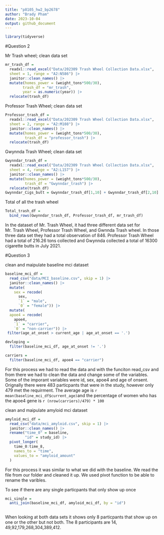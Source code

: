 ```yaml
---
title: "p8105_hw2_bp2678"
author: "Brady Pham"
date: 2023-10-04
output: github_document
---
```

```r
library(tidyverse)

```


#Question 2

Mr Trash wheel; clean data set 

```r
mr_trash_df = 
  readxl::read_excel("Data/202309 Trash Wheel Collection Data.xlsx", 
  sheet = 1, range = "A2:N586") |>
  janitor::clean_names() |>
  mutate(homes_power = (weight_tons*500/30),
        trash_df = "mr_trash", 
        year = as.numeric(year)) |>
  relocate(trash_df)
```

Professor Trash Wheel; clean data set 

```r
Professor_trash_df = 
  readxl::read_excel("Data/202309 Trash Wheel Collection Data.xlsx", 
  sheet = 2, range = "A2:M108") |>
  janitor::clean_names() |>
  mutate(homes_power = (weight_tons*500/30),
         trash_df = "professor_trash") |>
  relocate(trash_df)
```

Gwynnda Trash Wheel; clean data set 

```r
Gwynndar_trash_df = 
  readxl::read_excel("Data/202309 Trash Wheel Collection Data.xlsx", 
  sheet = 4, range = "A2:L157") |>
  janitor::clean_names() |>
  mutate(homes_power = (weight_tons*500/30),
         trash_df = "Gwynndar_trash") |>
  relocate(trash_df)
Gwynndar_Cigs_butt = Gwynndar_trash_df[1,10] + Gwynndar_trash_df[2,10] + Gwynndar_trash_df[3,10] + Gwynndar_trash_df[4,10] + Gwynndar_trash_df[5,10]

```

Total of all the trash wheel

```r
Total_trash_df =
  bind_rows(Gwynndar_trash_df, Professor_trash_df, mr_trash_df)
```

In the dataset of Mr. Trash Wheel, it had three different data set for Mr. Trash Wheel, Professor Trash Wheel, and Gwnnda Trash wheel. In those three data set they had a total observation of 846. Professor Trash Wheel had a total of 216.26 tons collected and Gwynnda collected a total of 16300 cigarette butts in July 2021. 

#Question 3

clean and maipulate baseline mci dataset 

```r
baseline_mci_df = 
  read_csv("data/MCI_baseline.csv", skip = 1) |>
  janitor::clean_names() |>
  mutate(
    sex = recode(
      sex,
      `1` = "male",
      `0` = "female")) |>
  mutate(
  apoe4 = recode(
    apoe4,
    `1` = "carrier",
    `0` = "non-carrier")) |>
 filter(age_at_onset > current_age | age_at_onset == '.')

devloping =
  filter(baseline_mci_df, age_at_onset != '.')

carriers =
  filter(baseline_mci_df, apoe4 == "carrier")
```

For this process we had to read the data and with the funciton read_csv and from there we had to clean the data and change some of the variables. Some of the imporant variables were id, sex, apoe4 and age of onsent. Orignally there were 483 particpants that were in the study, however only 479 met the requirment. The average age is `r mean(baseline_mci_df$current_age)`and the percentage of women who has the apoe4 gene is `r (nrow(carriers)/479) * 100`

clean and maipulate amyloid mci dataset

```r
amyloid_mci_df = 
  read_csv("data/mci_amyloid.csv", skip = 1) |>
  janitor::clean_names() |>
  rename("time_0" = baseline,
         "id" = study_id) |>
  pivot_longer(
    time_0:time_8,
    names_to = "time",
    values_to = "amyloid_amount"
  )

```

For this process it was similar to what we did with the baseline. We read the file from our folder and cleaned it up. We used pivot function to be able to rename the varibles.  

To see if there are any single particpants that only show up once
```r
mci_single = 
  anti_join(baseline_mci_df, amyloid_mci_df, by = "id")
  
```

When looking at both data sets it shows only 8 particpants that show up on one or the other but not both. The 8 participants are 14, 49,92,179,268,304,389,412.





